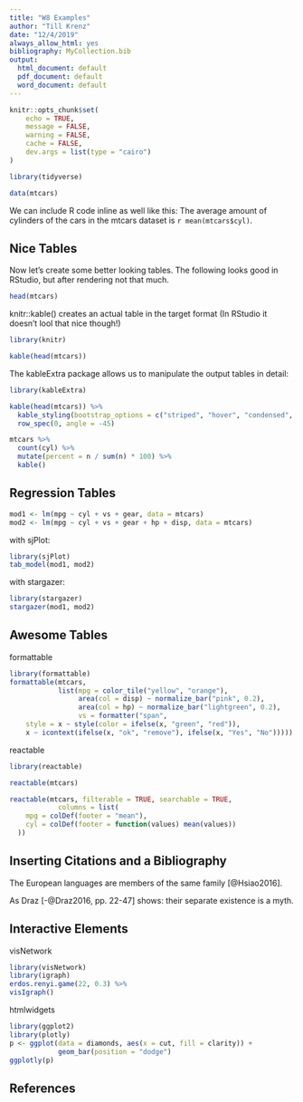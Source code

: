 ```yaml
---
title: "W8 Examples"
author: "Till Krenz"
date: "12/4/2019"
always_allow_html: yes
bibliography: MyCollection.bib
output:
  html_document: default
  pdf_document: default
  word_document: default
---
```


```r
knitr::opts_chunk$set(
	echo = TRUE,
	message = FALSE,
	warning = FALSE,
	cache = FALSE,
	dev.args = list(type = "cairo")
)
```

```r
library(tidyverse)
```


```r
data(mtcars)
```


We can include R code inline as well like this: The average amount of cylinders of the cars in the mtcars dataset is `r mean(mtcars$cyl)`.

## Nice Tables

Now let's create some better looking tables. The following looks good in RStudio, but after rendering not that much.

```r
head(mtcars)
```

knitr::kable() creates an actual table in the target format (In RStudio it doesn't lool that nice though!)

```r
library(knitr)

kable(head(mtcars))
```

The kableExtra package allows us to manipulate the output tables in detail:

```r
library(kableExtra)

kable(head(mtcars)) %>%
  kable_styling(bootstrap_options = c("striped", "hover", "condensed", "responsive")) %>%
  row_spec(0, angle = -45)
```

```r
mtcars %>% 
  count(cyl) %>% 
  mutate(percent = n / sum(n) * 100) %>% 
  kable()
```



## Regression Tables

```r
mod1 <- lm(mpg ~ cyl + vs + gear, data = mtcars)
mod2 <- lm(mpg ~ cyl + vs + gear + hp + disp, data = mtcars)
```


with sjPlot:

```r
library(sjPlot)
tab_model(mod1, mod2)
```

with stargazer:

```r
library(stargazer)
stargazer(mod1, mod2)
```

## Awesome Tables

formattable

```r
library(formattable)
formattable(mtcars,
            list(mpg = color_tile("yellow", "orange"),
                 area(col = disp) ~ normalize_bar("pink", 0.2),
                 area(col = hp) ~ normalize_bar("lightgreen", 0.2),
                 vs = formatter("span",
    style = x ~ style(color = ifelse(x, "green", "red")),
    x ~ icontext(ifelse(x, "ok", "remove"), ifelse(x, "Yes", "No")))))
```

reactable

```r
library(reactable)

reactable(mtcars)
```

```r
reactable(mtcars, filterable = TRUE, searchable = TRUE,
            columns = list(
    mpg = colDef(footer = "mean"),
    cyl = colDef(footer = function(values) mean(values))
  ))
```

## Inserting Citations and a Bibliography

The European languages are members of the same family [@Hsiao2016]. 

As Draz [-@Draz2016, pp. 22-47] shows: their separate existence is a myth.

## Interactive Elements

visNetwork

```r
library(visNetwork)
library(igraph)
erdos.renyi.game(22, 0.3) %>% 
visIgraph()
```

htmlwidgets

```r
library(ggplot2)
library(plotly)
p <- ggplot(data = diamonds, aes(x = cut, fill = clarity)) +
            geom_bar(position = "dodge")
ggplotly(p)
```


## References
